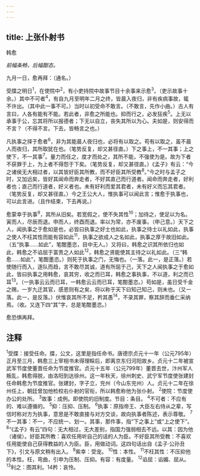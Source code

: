 ```yaml
---
---
---
```

title: 上张仆射书
---



韩愈

*前幅条畅，后幅酣态。*

九月一日，愈再拜：（通名。）

受牒之明日<sup>1</sup>，在使院中<sup>2</sup>，有小吏持院中故事节目十余事来示愈<sup>3</sup>。（吏示故事十余。）其中不可者<sup>4</sup>，有自九月至明年二月之终，皆晨入夜归，非有疾病事故，辄不许出。（其中此一事不可。）当时以初受命不敢言。（不敢言，先作小曲。）古人有言曰，人各有能有不能。若此者，非愈之所能也。抑而行之，必发狂疾<sup>5</sup>。上无以承事于公，忘其将所以报德者；下无以自立，丧失其所以为心。夫如是，则安得而不言？（不得不言。下去，皆畅言之也。）

凡执事之择于愈者<sup>6</sup>，非为其能晨人夜归也，必将有以取之。苟有以取之，虽不晨人而夜归，其所取犹在也。（笔势反复，却又甚径直。）下之事上，不一其事；上之使下，不一其事<sup>7</sup>。量力而任之，度才而处之，其所不能，不强使为是。故为下者不获罪于上，为上者不得怨于下矣。（笔势反复，却又甚径直。）《孟子》有云：“今之诸侯无大相过者，以其皆好臣其所教，而不好臣其所受教<sup>8</sup>。”今之时与孟子之时，又加远矣，皆好其闻命而奔走者，不好其直己而行道者。闻命而奔走者，好利者也；直己而行道者，好义者也。未有好利而爱其君者，未有好义而忘其君者。（笔势反复，却又甚径直。）今之王公大人，惟执事可以闻此言；惟愈于执事也，可以此言进。（且作结束，下去再说。）

愈蒙幸于执事<sup>9</sup>，其所从旧矣。若宽假之，使不失其性<sup>10</sup>；加待之，使足以为名。寅而人，尽辰而退。申而人，终酉而退。率以为常，亦不废事。（申己意。）天下之人，闻执事之于愈如是也，必皆曰执事之好士也如此，执事之待士以礼如此，执事之使人不枉其性而能有容如此<sup>11</sup>，执事之欲成人之名如此，执事之厚于故旧如此。（五“执事……如此”，笔酣墨恣，目中无人。）又将曰，韩愈之识其所依归也如此，韩愈之不谄屈于富贵之人如此<sup>12</sup>，韩愈之贤能使其主待之以礼如此。（三“韩愈……如此”，笔酣墨恣。）则死于执事之门，无悔也。（一落。此一，是正落。）若使随行而入，逐队而趋，言不敢尽其诚，道有所屈于己，天下之人闻执事之于愈如此，皆曰执事之用韩愈，哀其穷，收之而已耳，韩愈之事执事，不以道，利之而已耳<sup>13</sup>。（一执事云云而已耳，一韩愈云云而已耳，笔酣墨恣。）苟如是，虽日受千金之赐，一岁九迁其官，感恩则有之矣，将以称于天下曰知己知己，则未也。（又一落。此一，是反落。）伏惟哀其所不足，矜其愚<sup>14</sup>，不录其罪，察其辞而垂仁采纳焉。（收。又连下四“其”字，总是笔酣墨恣。）

愈恐惧再拜。

## 注释

<sup>1</sup>受牒：接受任命。牒，公文，这里是指任命书。唐德宗贞元十一年（公元795年）正月至三月，韩愈三上宰相书未得理睬后，即离京东归河阳故乡。贞元十二年被宣武军节度使董晋任命为节度推官。贞元十五年（公元799年）董晋去世，汴州军人叛乱，韩愈得脱，由洛阳到达徐州。这一年秋天，徐州刺史、武宁军节度使张建封任命韩愈为节度推官。张建封，字子立，兖州（今山东兖州）人。贞元十二年在徐州任上，朝廷曾加他检校右仆射的官衔，所以韩愈称他为张仆射。
<sup>2</sup>使院：节度使办公的处所。
<sup>3</sup>故事：成例。即使院的旧制度。节目：条目。
<sup>4</sup>不可者：不应有的、难以遵循的。
<sup>5</sup>抑：压抑、压制。
<sup>6</sup>执事：原指帝王、大臣左右侍从之辈，写信时称对方为执事，意思是不敢直接与对方交谈，故向执事者陈述，表示尊敬。
<sup>7</sup>不一其事：不一，不应统一、划一。其事，那件事，指“下之事上”或“上之使下”。
<sup>8</sup>“《孟子》有云”四句：无大相过，无大差别，指国力强弱相去不远。以其：因为他（诸侯）。好臣其所教：喜欢任用听自己的话的人为臣。不好臣其所受教：不喜欢任用能使自己获得教益的人为臣。臣，用做动词。这四句话出自《孟子·公孙丑下》，引文与原文稍有出入。
<sup>9</sup>紫幸：受宠。
<sup>10</sup>性：本性。
<sup>11</sup>不枉其性：不压抑他的本性。枉，弯曲，引申为压制、压抑。有容：有度量。
<sup>12</sup>谄屈：谄媚、屈从。
<sup>13</sup>利之：图其利。14矜：哀怜。